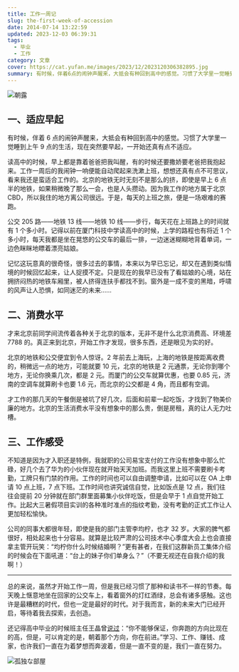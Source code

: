 ```yaml
---
title: 工作一周记
slug: the-first-week-of-accession
date: 2014-07-14 13:22:59
updated: 2023-12-03 06:39:31
tags:
  - 毕业
  - 工作
category: 文章
cover: https://cat.yufan.me/images/2023/12/2023120306382895.jpg
summary: 有时候，伴着6点的闹钟声醒来，大抵会有种回到高中的感觉。习惯了大学里一觉睡到上午9点的感觉，现在突然要早起，一开始还真有点不适应。
---
```


![朝露](https://cat.yufan.me/images/2023/12/2023120306305570.jpg)

<MusicPlayer netease={27646205} />

## 一、适应早起

有时候，伴着 6 点的闹钟声醒来，大抵会有种回到高中的感觉。习惯了大学里一觉睡到上午 9 点的生活，现在突然要早起，一开始还真有点不适应。

读高中的时候，早上都是靠着爸爸把我叫醒，有的时候还要撒娇要老爸把我抱起来。工作一周后的我闹钟一响便能自动爬起来洗漱上班，想想还真有点不可思议，看来我还是蛮适合工作的。北京的地铁无时无刻不是那么的挤，即使是早上 6 点半的地铁，如果稍微晚了那么一会，也是人头攒动。因为我工作的地方属于北京 CBD，所以我住的地方离公司很远。于是，每天的上班之旅，便是一场艰难的赛跑。

公交 205 路——地铁 13 线——地铁 10 线——步行，每天花在上班路上的时间就有 1 个多小时。记得以前在厦门科技中学读高中的时候，上学的路程也有将近 1 个多小时，每天我都是坐在晃悠的公交车的最后一排，一边迷迷糊糊地背着单词，一边色眯眯地瞟着漂亮姑娘。

记忆这玩意真的很奇怪，很多过去的事情，本来以为早已忘记，却又在遇到类似情境的时候回忆起来，让人捉摸不定。只是现在的我早已没有了看姑娘的心境，站在拥挤闷热的地铁车厢里，被人挤得连扶手都找不到。窗外是一成不变的黑暗，呼啸的风声让人恐惧，如同迷茫的未来……

## 二、消费水平

才来北京前同学间流传着各种关于北京的版本，无非不是什么北京消费高、环境差 7788 的。真正来到北京，开始工作才发现，很多东西，还是眼见为实的好。

北京的地铁和公交便宜到令人惊讶。2 年前去上海玩，上海的地铁是按距离收费的，稍微远一点的地方，可能就要 10 元，北京的地铁是 2 元通票，无论你到哪个地方，无论你换乘几次，都是 2 元。而厦门的公交车就算优惠，也要 0.85 元，济南的空调车就算刷卡也要 1.6 元，而北京的公交都是 4 角，而且都有空调。

才工作的那几天的午餐倒是被坑了好几次，后面和前辈一起吃饭，才找到了物美价廉的地方。北京的生活消费水平没有想象中的那么贵，倒是房租，真的让人无力吐槽。

## 三、工作感受

不知道是因为才入职还是特例，我就职的公司易宝支付的工作没有想象中那么忙碌，好几个去了华为的小伙伴现在就开始天天加班。而我这里上班不需要刷卡考勤，工牌只有门禁的作用。工作的时间也可以自由调整申请，比如可以在 OA 上申请 10 点上班，7 点下班。工作时间也讲究诚信自觉，比如饭点是 12 点，我们往往会提前 20 分钟就在部门群里面募集小伙伴吃饭，但是会早于 1 点自觉开始工作。比起大三暑假项目实训的各种准时准点的指纹考勤，没有考勤的正式工作让人更加轻松愉快。

公司的同事大都很年轻，即使是我的部门主管李均柠，也才 32 岁。大家的脾气都很好，相处起来也十分容易。就算是比较严肃的公司技术中心季度大会上也会直接拿主管开玩笑：“均柠你什么时候结婚啊？”更有甚者，在我们这群新员工集体介绍的时候会在下面吼道：“台上的妹子你们单身么？”（不要无视还在自我介绍的我啊！）

---

总的来说，虽然才开始工作一周，但是我已经习惯了那种和读书不一样的节奏。每天晚上惬意地坐在回家的公交车上，看着窗外的灯红酒绿，总会有诸多感触。这也许是最糟糕的时代，但也一定是最好的时代。对于我而言，新的未来大门已经开启，等待着我去探索，去创造。

还记得高中毕业的时候班主任王晶曾[说过](/posts/when-i-was-young/)：“你不能够保证，你奔跑的方向比现在的高，但是，可以肯定的是，朝着那个方向，你在前进。”学习、工作、赚钱、成家，也许我们一直在为着梦想而奔波着，但是一直不变的是，我们一直在努力。

![孤独な部屋](https://cat.yufan.me/images/2023/12/2023120306341521.jpg)
